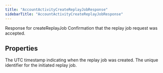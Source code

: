 ```yaml
---
title: "AccountActivityCreateReplayJobResponse"
sidebarTitle: "AccountActivityCreateReplayJobResponse"
---
```


Response for createReplayJob
Confirmation that the replay job request was accepted.

## Properties

<ResponseField name="createdAt" type="`string`">
The UTC timestamp indicating when the replay job was created.
</ResponseField>





<ResponseField name="jobId" type="`string`">
The unique identifier for the initiated replay job.
</ResponseField>




